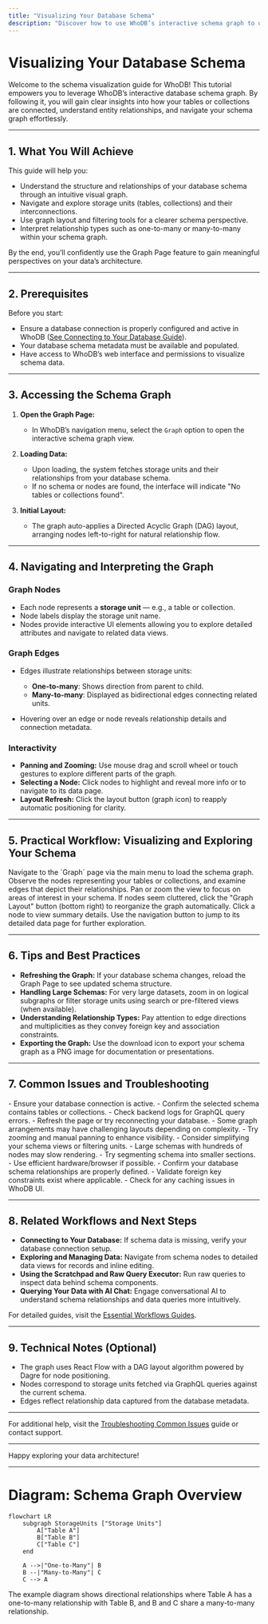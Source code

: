 ```yaml
---
title: "Visualizing Your Database Schema"
description: "Discover how to use WhoDB’s interactive schema graph to understand relationships between tables, collections, and keys. This tutorial covers graph navigation, filtering, and interpreting entity relationships to gain insight into your data structure."
---
```


# Visualizing Your Database Schema

Welcome to the schema visualization guide for WhoDB! This tutorial empowers you to leverage WhoDB’s interactive database schema graph. By following it, you will gain clear insights into how your tables or collections are connected, understand entity relationships, and navigate your schema graph effortlessly.

---

## 1. What You Will Achieve

This guide will help you:

- Understand the structure and relationships of your database schema through an intuitive visual graph.
- Navigate and explore storage units (tables, collections) and their interconnections.
- Use graph layout and filtering tools for a clearer schema perspective.
- Interpret relationship types such as one-to-many or many-to-many within your schema graph.

By the end, you’ll confidently use the Graph Page feature to gain meaningful perspectives on your data’s architecture.

---

## 2. Prerequisites

Before you start:

- Ensure a database connection is properly configured and active in WhoDB ([See Connecting to Your Database Guide](https://whodb.com/guides/essential-workflows/connecting-to-your-database)).
- Your database schema metadata must be available and populated.
- Have access to WhoDB’s web interface and permissions to visualize schema data.

---

## 3. Accessing the Schema Graph

1. **Open the Graph Page:**
   - In WhoDB’s navigation menu, select the `Graph` option to open the interactive schema graph view.

2. **Loading Data:**
   - Upon loading, the system fetches storage units and their relationships from your database schema.
   - If no schema or nodes are found, the interface will indicate "No tables or collections found".

3. **Initial Layout:**
   - The graph auto-applies a Directed Acyclic Graph (DAG) layout, arranging nodes left-to-right for natural relationship flow.

---

## 4. Navigating and Interpreting the Graph

### Graph Nodes

- Each node represents a **storage unit** — e.g., a table or collection.
- Node labels display the storage unit name.
- Nodes provide interactive UI elements allowing you to explore detailed attributes and navigate to related data views.

### Graph Edges

- Edges illustrate relationships between storage units:
  - **One-to-many**: Shows direction from parent to child.
  - **Many-to-many**: Displayed as bidirectional edges connecting related units.

- Hovering over an edge or node reveals relationship details and connection metadata.

### Interactivity

- **Panning and Zooming:** Use mouse drag and scroll wheel or touch gestures to explore different parts of the graph.
- **Selecting a Node:** Click nodes to highlight and reveal more info or to navigate to its data page.
- **Layout Refresh:** Click the layout button (graph icon) to reapply automatic positioning for clarity.

---

## 5. Practical Workflow: Visualizing and Exploring Your Schema

<Steps>
<Step title="Open the Graph Page">
Navigate to the `Graph` page via the main menu to load the schema graph.
</Step>
<Step title="Review the Nodes and Edges">
Observe the nodes representing your tables or collections, and examine edges that depict their relationships.
</Step>
<Step title="Adjust the View">
Pan or zoom the view to focus on areas of interest in your schema.
</Step>
<Step title="Trigger Layout Refresh">
If nodes seem cluttered, click the "Graph Layout" button (bottom right) to reorganize the graph automatically.
</Step>
<Step title="Explore a Storage Unit">
Click a node to view summary details. Use the navigation button to jump to its detailed data page for further exploration.
</Step>
</Steps>

---

## 6. Tips and Best Practices

- **Refreshing the Graph:** If your database schema changes, reload the Graph Page to see updated schema structure.
- **Handling Large Schemas:** For very large datasets, zoom in on logical subgraphs or filter storage units using search or pre-filtered views (when available).
- **Understanding Relationship Types:** Pay attention to edge directions and multiplicities as they convey foreign key and association constraints.
- **Exporting the Graph:** Use the download icon to export your schema graph as a PNG image for documentation or presentations.

---

## 7. Common Issues and Troubleshooting

<AccordionGroup title="Troubleshooting Graph Visualization">
<Accordion title="No Nodes Displayed After Loading">
- Ensure your database connection is active.
- Confirm the selected schema contains tables or collections.
- Check backend logs for GraphQL query errors.
- Refresh the page or try reconnecting your database.
</Accordion>
<Accordion title="Graph Layout Does Not Improve on Re-layout">
- Some graph arrangements may have challenging layouts depending on complexity.
- Try zooming and manual panning to enhance visibility.
- Consider simplifying your schema views or filtering units.
</Accordion>
<Accordion title="Graph Performance Is Slow">
- Large schemas with hundreds of nodes may slow rendering.
- Try segmenting schema into smaller sections.
- Use efficient hardware/browser if possible.
</Accordion>
<Accordion title="Edges Seem Incorrect or Missing">
- Confirm your database schema relationships are properly defined.
- Validate foreign key constraints exist where applicable.
- Check for any caching issues in WhoDB UI.
</Accordion>
</AccordionGroup>

---

## 8. Related Workflows and Next Steps

- **Connecting to Your Database:** If schema data is missing, verify your database connection setup.
- **Exploring and Managing Data:** Navigate from schema nodes to detailed data views for records and inline editing.
- **Using the Scratchpad and Raw Query Executor:** Run raw queries to inspect data behind schema components.
- **Querying Your Data with AI Chat:** Engage conversational AI to understand schema relationships and data queries more intuitively.

For detailed guides, visit the [Essential Workflows Guides](https://whodb.com/guides/essential-workflows/).

---

## 9. Technical Notes (Optional)

- The graph uses React Flow with a DAG layout algorithm powered by Dagre for node positioning.
- Nodes correspond to storage units fetched via GraphQL queries against the current schema.
- Edges reflect relationship data captured from the database metadata.

---

For additional help, visit the [Troubleshooting Common Issues](https://whodb.com/getting-started/troubleshooting/troubleshooting-common-issues) guide or contact support.

---

Happy exploring your data architecture!

---

# Diagram: Schema Graph Overview

```mermaid
flowchart LR
    subgraph StorageUnits ["Storage Units"]
        A["Table A"]
        B["Table B"]
        C["Table C"]
    end

    A -->|"One-to-Many"| B
    B --|"Many-to-Many"| C
    C --> A
```

The example diagram shows directional relationships where Table A has a one-to-many relationship with Table B, and B and C share a many-to-many relationship.
